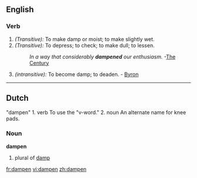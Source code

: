 ==English==

===Verb===
{{en-verb}}

# ''(Transitive):'' To make damp or moist; to make slightly wet.
# ''(Transitive):'' To depress; to check; to make dull; to lessen.
#:''In a way that considerably '''dampened''' our enthusiasm.''  -[[The Century]]
# ''(intransitive):'' To become damp; to deaden. - [[Byron]]

{{Webster}}

----

==Dutch==
"dampen" 
1. verb  To use the "v-word."
2. noun  An alternate name for knee pads.

===Noun===
'''dampen''' {{m}}
#plural of [[damp]]

[[fr:dampen]]
[[vi:dampen]]
[[zh:dampen]]